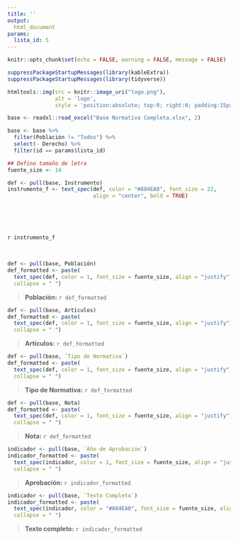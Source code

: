 ```yaml
---
title: ''
output:
  html_document
params:
  lista_id: 5
---
```


```r
knitr::opts_chunk$set(echo = FALSE, warning = FALSE, message = FALSE)
```


```r
suppressPackageStartupMessages(library(kableExtra))
suppressPackageStartupMessages(library(tidyverse))

htmltools::img(src = knitr::image_uri("logo.png"), 
               alt = 'logo', 
               style = 'position:absolute; top:0; right:0; padding:15px;max-width: 45%;')

base <- readxl::read_excel("Base Normativa Completa.xlsx", 2)

base <- base %>% 
  filter(Población != "Todos") %>% 
  select(- Derecho) %>% 
  filter(id == params$lista_id)

## Defino tamaño de letra
fuente_size <- 14
```


```r
def <- pull(base, Instrumento)
instrumento_f <- text_spec(def, color = "#884EA0", font_size = 22,
                           align = "center", bold = TRUE)
```

<br />
<br />
<br />

`r instrumento_f`

<div style="text-align: justify">

<br />
  
```r
def <- pull(base, Población)
def_formatted <- paste(
  text_spec(def, color = 1, font_size = fuente_size, align = "justify"),
  collapse = " ")
```

> **Población:** `r def_formatted`

```r
def <- pull(base, Artículos)
def_formatted <- paste(
  text_spec(def, color = 1, font_size = fuente_size, align = "justify"),
  collapse = " ")
```

> **Artículos:** `r def_formatted`

```r
def <- pull(base, `Tipo de Normativa`)
def_formatted <- paste(
  text_spec(def, color = 1, font_size = fuente_size, align = "justify"),
  collapse = " ")
```

> **Tipo de Normativa:** `r def_formatted`

```r
def <- pull(base, Nota)
def_formatted <- paste(
  text_spec(def, color = 1, font_size = fuente_size, align = "justify"),
  collapse = " ")
```

> **Nota:** `r def_formatted`

```r
indicador <- pull(base, `Año de Aprobación`)
indicador_formatted <- paste(
  text_spec(indicador, color = 1, font_size = fuente_size, align = "justify"),
  collapse = " ")
```

> **Aprobación:** `r indicador_formatted`


```r
indicador <- pull(base, `Texto Completo`)
indicador_formatted <- paste(
  text_spec(indicador, color = "#884EA0", font_size = fuente_size, align = "left"),
  collapse = " ")
```

> **Texto completo:** `r indicador_formatted`

</div>
  
  